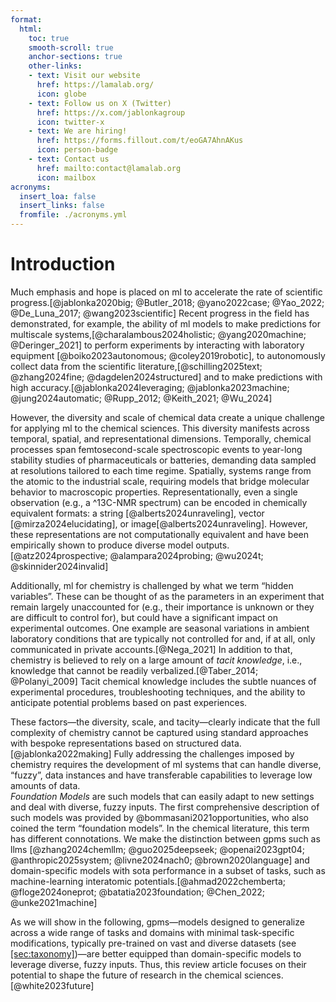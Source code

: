 ```yaml
---
format:
  html:
    toc: true
    smooth-scroll: true
    anchor-sections: true
    other-links:
    - text: Visit our website
      href: https://lamalab.org/
      icon: globe
    - text: Follow us on X (Twitter)
      href: https://x.com/jablonkagroup
      icon: twitter-x
    - text: We are hiring!
      href: https://forms.fillout.com/t/eoGA7AhnAKus
      icon: person-badge
    - text: Contact us
      href: mailto:contact@lamalab.org
      icon: mailbox
acronyms:
  insert_loa: false 
  insert_links: false  
  fromfile: ./acronyms.yml
---
```


# Introduction

Much emphasis and hope is placed on [ml]{acronym-label="ml"
acronym-form="singular+short"} to accelerate the rate of scientific
progress.\[@jablonka2020big; @Butler_2018; @yano2022case; @Yao_2022;
@De_Luna_2017; @wang2023scientific\] Recent progress in the field has
demonstrated, for example, the ability of [ml]{acronym-label="ml"
acronym-form="singular+short"} models to make predictions for multiscale
systems,\[@charalambous2024holistic; @yang2020machine;
@Deringer_2021\] to perform experiments by interacting with laboratory
equipment \[@boiko2023autonomous; @coley2019robotic\], to autonomously
collect data from the scientific literature,\[@schilling2025text;
@zhang2024fine; @dagdelen2024structured\] and to make predictions with
high accuracy.\[@jablonka2024leveraging; @jablonka2023machine;
@jung2024automatic; @Rupp_2012; @Keith_2021; @Wu_2024\]

However, the diversity and scale of chemical data create a unique
challenge for applying [ml]{acronym-label="ml"
acronym-form="singular+short"} to the chemical sciences. This diversity
manifests across temporal, spatial, and representational dimensions.
Temporally, chemical processes span femtosecond-scale spectroscopic
events to year-long stability studies of pharmaceuticals or batteries,
demanding data sampled at resolutions tailored to each time regime.
Spatially, systems range from the atomic to the industrial scale,
requiring models that bridge molecular behavior to macroscopic
properties. Representationally, even a single observation (e.g., a
\^13C-NMR spectrum) can be encoded in chemically equivalent formats: a
string \[@alberts2024unraveling\], vector \[@mirza2024elucidating\], or
image\[@alberts2024unraveling\]. However, these representations are not
computationally equivalent and have been empirically shown to produce
diverse model outputs.\[@atz2024prospective; @alampara2024probing;
@wu2024t; @skinnider2024invalid\]

Additionally, [ml]{acronym-label="ml" acronym-form="singular+short"} for
chemistry is challenged by what we term "hidden variables". These can be
thought of as the parameters in an experiment that remain largely
unaccounted for (e.g., their importance is unknown or they are difficult
to control for), but could have a significant impact on experimental
outcomes. One example are seasonal variations in ambient laboratory
conditions that are typically not controlled for and, if at all, only
communicated in private accounts.\[@Nega_2021\] In addition to that,
chemistry is believed to rely on a large amount of *tacit knowledge*,
i.e., knowledge that cannot be readily verbalized.\[@Taber_2014;
@Polanyi_2009\] Tacit chemical knowledge includes the subtle nuances of
experimental procedures, troubleshooting techniques, and the ability to
anticipate potential problems based on past experiences.

These factors---the diversity, scale, and tacity---clearly indicate that
the full complexity of chemistry cannot be captured using standard
approaches with bespoke representations based on structured
data.\[@jablonka2022making\] Fully addressing the challenges imposed by
chemistry requires the development of [ml]{acronym-label="ml"
acronym-form="singular+short"} systems that can handle diverse, "fuzzy",
data instances and have transferable capabilities to leverage low
amounts of data.\
*Foundation Models* are such models that can easily adapt to new
settings and deal with diverse, fuzzy inputs. The first comprehensive
description of such models was provided by @bommasani2021opportunities,
who also coined the term "foundation models". In the chemical
literature, this term has different connotations. We make the
distinction between [gpms]{acronym-label="gpm"
acronym-form="plural+short"} such as [llms]{acronym-label="llm"
acronym-form="plural+short"} \[@zhang2024chemllm; @guo2025deepseek;
@openai2023gpt04; @anthropic2025system; @livne2024nach0;
@brown2020language\] and domain-specific models with
[sota]{acronym-label="sota" acronym-form="singular+short"} performance
in a subset of tasks, such as machine-learning interatomic
potentials.\[@ahmad2022chemberta; @floge2024oneprot;
@batatia2023foundation; @Chen_2022; @unke2021machine\]

As we will show in the following, [gpms]{acronym-label="gpm"
acronym-form="plural+short"}---models designed to generalize across a
wide range of tasks and domains with minimal task-specific
modifications, typically pre-trained on vast and diverse datasets (see
[\[sec:taxonomy\]](#sec:taxonomy){reference-type="ref+Label"
reference="sec:taxonomy"})---are better equipped than domain-specific
models to leverage diverse, fuzzy inputs. Thus, this review article
focuses on their potential to shape the future of research in the
chemical sciences.\[@white2023future\]
